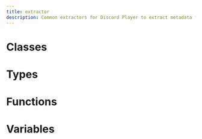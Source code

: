 ```yaml
---
title: extractor
description: Common extractors for Discord Player to extract metadata from various sources.
---
```


# Classes

<Cards><Card title="AppleMusicExtractor" description="Docs for class AppleMusicExtractor" href="/api/extractor/classes/AppleMusicExtractor" />

<Card
  title="AttachmentExtractor"
  description="Docs for class AttachmentExtractor"
  href="/api/extractor/classes/AttachmentExtractor"
/>

<Card
  title="ReverbnationExtractor"
  description="Docs for class ReverbnationExtractor"
  href="/api/extractor/classes/ReverbnationExtractor"
/>

<Card
  title="SoundCloudExtractor"
  description="Docs for class SoundCloudExtractor"
  href="/api/extractor/classes/SoundCloudExtractor"
/>

<Card
  title="SpotifyExtractor"
  description="Docs for class SpotifyExtractor"
  href="/api/extractor/classes/SpotifyExtractor"
/>

<Card title="VimeoExtractor" description="Docs for class VimeoExtractor" href="/api/extractor/classes/VimeoExtractor" /></Cards>

# Types

<Cards><Card title="AppleMusicExtractorInit" description="Docs for type AppleMusicExtractorInit" href="/api/extractor/types/AppleMusicExtractorInit" />

<Card
  title="SoundCloudExtractorInit"
  description="Docs for type SoundCloudExtractorInit"
  href="/api/extractor/types/SoundCloudExtractorInit"
/>

<Card title="SpotifyExtractorInit" description="Docs for type SpotifyExtractorInit" href="/api/extractor/types/SpotifyExtractorInit" /></Cards>

# Functions

<Cards>
  <Card
    title="lyricsExtractor"
    description="Docs for function lyricsExtractor"
    href="/api/extractor/functions/lyricsExtractor"
  />
</Cards>

# Variables

<Cards><Card title="DefaultExtractors" description="Docs for variable DefaultExtractors" href="/api/extractor/variables/DefaultExtractors" />

<Card title="version" description="Docs for variable version" href="/api/extractor/variables/version" /></Cards>
